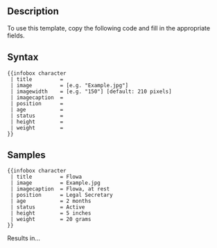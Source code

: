 ==Description==
To use this template, copy the following code and fill in the appropriate fields.

==Syntax==
<pre>
{{infobox character
 | title         = 
 | image         = [e.g. "Example.jpg"]
 | imagewidth    = [e.g. "150"] [default: 210 pixels]
 | imagecaption  = 
 | position      =
 | age           =
 | status        =
 | height        =
 | weight        =
}}
</pre>

==Samples==
<pre>
{{infobox character
 | title         = Flowa
 | image         = Example.jpg
 | imagecaption  = Flowa, at rest
 | position      = Legal Secretary
 | age           = 2 months
 | status        = Active
 | height        = 5 inches
 | weight        = 20 grams
}}
</pre>

Results in...

{{infobox character
 | title         = Flowa
 | image         = Example.jpg
 | imagecaption  = Flowa, at rest
 | position      = Legal Secretary
 | age           = 2 months
 | status        = Active
 | height        = 5 inches
 | weight        = 20 grams
}}

<includeonly>[[Category:Infobox templates|{{PAGENAME}}]]</includeonly><noinclude>[[Category:Template documentation|{{PAGENAME}}]]</noinclude>